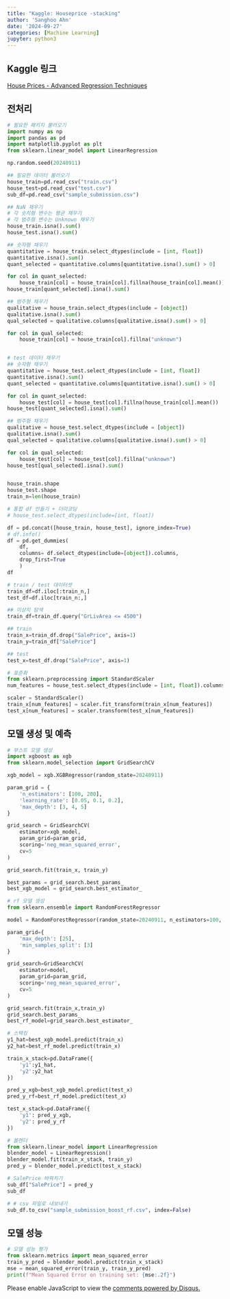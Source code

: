 ```yaml
---
title: "Kaggle: Houseprice -stacking"
author: 'Sanghoo Ahn'
date: '2024-09-27'
categories: [Machine Learning]
jupyter: python3
---
```

## Kaggle 링크
[House Prices - Advanced Regression Techniques](https://www.kaggle.com/competitions/house-prices-advanced-regression-techniques)

## 전처리

```python
# 필요한 패키지 불러오기
import numpy as np
import pandas as pd
import matplotlib.pyplot as plt
from sklearn.linear_model import LinearRegression

np.random.seed(20240911) 

## 필요한 데이터 불러오기
house_train=pd.read_csv("train.csv")
house_test=pd.read_csv("test.csv")
sub_df=pd.read_csv("sample_submission.csv")

## NaN 채우기
# 각 숫치형 변수는 평균 채우기
# 각 범주형 변수는 Unknown 채우기
house_train.isna().sum()
house_test.isna().sum()

## 숫자형 채우기
quantitative = house_train.select_dtypes(include = [int, float])
quantitative.isna().sum()
quant_selected = quantitative.columns[quantitative.isna().sum() > 0]

for col in quant_selected:
    house_train[col] = house_train[col].fillna(house_train[col].mean())
house_train[quant_selected].isna().sum()

## 범주형 채우기
qualitative = house_train.select_dtypes(include = [object])
qualitative.isna().sum()
qual_selected = qualitative.columns[qualitative.isna().sum() > 0]

for col in qual_selected:
    house_train[col] = house_train[col].fillna("unknown")


# test 데이터 채우기
## 숫자형 채우기
quantitative = house_test.select_dtypes(include = [int, float])
quantitative.isna().sum()
quant_selected = quantitative.columns[quantitative.isna().sum() > 0]

for col in quant_selected:
    house_test[col] = house_test[col].fillna(house_train[col].mean())
house_test[quant_selected].isna().sum()

## 범주형 채우기
qualitative = house_test.select_dtypes(include = [object])
qualitative.isna().sum()
qual_selected = qualitative.columns[qualitative.isna().sum() > 0]

for col in qual_selected:
    house_test[col] = house_test[col].fillna("unknown")
house_test[qual_selected].isna().sum()


house_train.shape
house_test.shape
train_n=len(house_train)

# 통합 df 만들기 + 더미코딩
# house_test.select_dtypes(include=[int, float])

df = pd.concat([house_train, house_test], ignore_index=True)
# df.info()
df = pd.get_dummies(
    df,
    columns= df.select_dtypes(include=[object]).columns,
    drop_first=True
    )
df

# train / test 데이터셋
train_df=df.iloc[:train_n,]
test_df=df.iloc[train_n:,]

## 이상치 탐색
train_df=train_df.query("GrLivArea <= 4500")

## train
train_x=train_df.drop("SalePrice", axis=1)
train_y=train_df["SalePrice"]

## test
test_x=test_df.drop("SalePrice", axis=1)

# 표준화
from sklearn.preprocessing import StandardScaler
num_features = house_test.select_dtypes(include = [int, float]).columns

scaler = StandardScaler()
train_x[num_features] = scaler.fit_transform(train_x[num_features])
test_x[num_features] = scaler.transform(test_x[num_features])
```
  
## 모델 생성 및 예측
```python
# 부스트 모델 생성
import xgboost as xgb
from sklearn.model_selection import GridSearchCV

xgb_model = xgb.XGBRegressor(random_state=20240911)

param_grid = {
    'n_estimators': [100, 200],
    'learning_rate': [0.05, 0.1, 0.2],
    'max_depth': [3, 4, 5]
}

grid_search = GridSearchCV(
    estimator=xgb_model,
    param_grid=param_grid,
    scoring='neg_mean_squared_error',
    cv=5
)

grid_search.fit(train_x, train_y)

best_params = grid_search.best_params_
best_xgb_model = grid_search.best_estimator_

# rf 모델 생성
from sklearn.ensemble import RandomForestRegressor

model = RandomForestRegressor(random_state=20240911, n_estimators=100, max_features=None)

param_grid={
    'max_depth': [25],
    'min_samples_split': [3]
}

grid_search=GridSearchCV(
    estimator=model,
    param_grid=param_grid,
    scoring='neg_mean_squared_error',
    cv=5
)

grid_search.fit(train_x,train_y)
grid_search.best_params_
best_rf_model=grid_search.best_estimator_

# 스택킹
y1_hat=best_xgb_model.predict(train_x)
y2_hat=best_rf_model.predict(train_x)

train_x_stack=pd.DataFrame({
    'y1':y1_hat,
    'y2':y2_hat
})

pred_y_xgb=best_xgb_model.predict(test_x)
pred_y_rf=best_rf_model.predict(test_x)

test_x_stack=pd.DataFrame({
    'y1': pred_y_xgb,
    'y2': pred_y_rf
})

# 블렌더
from sklearn.linear_model import LinearRegression
blender_model = LinearRegression()
blender_model.fit(train_x_stack, train_y)
pred_y = blender_model.predict(test_x_stack)

# SalePrice 바꿔치기
sub_df["SalePrice"] = pred_y
sub_df

# # csv 파일로 내보내기
sub_df.to_csv("sample_submission_boost_rf.csv", index=False)
```  

## 모델 성능
```python
# 모델 성능 평가
from sklearn.metrics import mean_squared_error
train_y_pred = blender_model.predict(train_x_stack)
mse = mean_squared_error(train_y, train_y_pred)
print(f"Mean Squared Error on training set: {mse:.2f}")
```  

  



<div id="disqus_thread"></div>
<script>
var disqus_config = function () {
    this.page.url = window.location.href;  // 현재 페이지 URL
    this.page.identifier = window.location.pathname; // 페이지 고유 식별자
};

(function() { // DON'T EDIT BELOW THIS LINE
    var d = document, s = d.createElement('script');
    s.src = 'https://sanghoohoo.disqus.com/embed.js';
    s.setAttribute('data-timestamp', +new Date());
    (d.head || d.body).appendChild(s);
})();
</script>
<noscript>Please enable JavaScript to view the <a href="https://disqus.com/?ref_noscript">comments powered by Disqus.</a></noscript>